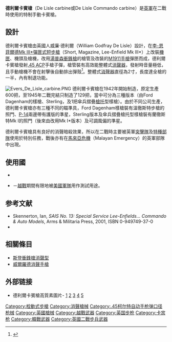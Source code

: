{{noteTA
|G1=軍事
|G2=長度單位
|G3=Firearms
}}
{{Infobox Weapon
|name=德利爾卡賓槍<br />De Lisle Carbine 
|image=File:De Lisle Rifle.jpg
|image_size=300px
|caption=圖為木制固定[[槍托|槍托]]型
|origin= {{flag|Great Britain}}
|type=[[手動槍機|栓式]][[卡賓槍|卡賓槍]]
<!-- Type selection -->
|is_ranged=yes
|is_UK=yes
<!-- Service history -->
|service=1943—1965年
|used_by=[[英國|英國]]、[[英聯邦|英聯邦]]
|wars=[[二戰|二戰]]<br/>[[韓戰|韓戰]]<br/>[[越戰|越戰]]<br/>[[馬來亞危機|馬來亞危機]]
<!-- Production history -->
|designer=威廉·德利爾
|design_date=1942年
|manufacturer=Ford Dagenham（17把樣槍）<br />{{tsl|en|Sterling Armaments Company|史特林軍備公司}}
|production_date=1942—1945年
|number= 129把
|variants= Ford Dagenham樣槍<br/>傘兵摺疊槍托型（只有1把樣槍）
<!-- General specifications -->
|weight=空槍：8磅 8.5安士（3.74公斤）
|length=40.5寸（894毫米）
|part_length= 8.27寸（210毫米）<ref>{{cite web|url=http://bastardsinc.blogs.com/bastardsinc/2004/06/45_dewlisle_com.html|title=.45 Delisle Commando Carbine|last=Bastards Inc.|accessdate=2008-04-12}}{{dead link|date=2018年2月 |bot=InternetArchiveBot |fix-attempted=yes }}</ref>
<!-- Ranged weapon specifications --> 
|cartridge=[[.45_ACP|.45 ACP]]
|caliber=
|action= [[手動槍機|旋轉後拉式槍機]]
|mode= {{tsl|en|Repeating rifle|連發步槍|連發}}
|velocity= 約600尺／秒
|range=200碼（185米）
|max_range=400碼（365米）
|feed=7或11發可拆式彈匣
|sights=參見[[德利爾卡賓槍#設計|設計]]
}}
'''德利爾卡賓槍'''（De Lisle carbine或De Lisle Commando carbine）是[[英軍|英軍]]在二戰時使用的特制手動卡賓槍。

==設計==
德利爾卡賓槍由英國人威廉·德利爾（William Godfray De Lisle）設計，在[[李-恩菲爾德步槍|李-恩菲爾德Mk III*彈匣式短步槍]]（Short, Magazine, Lee-Enfield Mk III*）上改裝[[機匣|機匣]]、機頭及槍機，改用[[湯普森衝鋒槍|湯普森衝鋒槍]]的槍管及改裝的[[M1911|M1911手槍]]彈匣而成，德利爾卡賓槍發射[[.45_ACP|.45 ACP]]手槍子彈，槍管裝有高效能整體式[[抑制器|消聲器]]，發射時音量極低，且手動槍機不會在射擊後自動排出彈殼<ref>{{cite book 
  | last = Hogg
  | first = Ian
  | coauthors = John Weeks
  | title = Military Small Arms of the 20th Century
  | publisher = Arms & Armour Press
  | date = 1977年
  | pages = 128頁
  | isbn = 0-7869-1850-8 }}</ref>。整體式[[抑制器|消聲器]]直徑為2寸，長度達全槍的一半，內有制退功能。


[[File:Evers_De_Lisle_carbine.PNG|left]]
德利爾卡賓槍在1942年開始制造，原定生產600把，至1945年二戰完結只制造了129把，當中可分為三種版本（由Ford Dagenham的樣槍、Sterling，及1把傘兵摺疊[[槍托|槍托]]型樣槍）。由於不同公司生產，德利爾卡賓槍亦有三種不同的瞄準具，Ford Dagenham樣槍裝有溫徹斯特步槍的照門、[[P-14步槍|P-14]]兩邊帶有護版的準星，Sterling版本及傘兵摺疊槍托型樣槍裝有蘭徹斯特Mk I的照門（後來由改用Mk I*版本）及可調風偏的準星。


德利爾卡賓槍具有良好的消聲暗殺效果，所以在二戰時主要被英軍[[突擊隊|突擊隊]]及[[特種部隊|特種部隊]]使用於特別任務，戰後亦有在[[馬來亞危機|馬來亞危機]]（Malayan Emergency）的英軍部隊中出現。

== 使用國 ==
* {{flagcountry|United Kingdom}}
* {{flagcountry|United States}}－[[越戰|越戰]]期間有限地被[[美國軍隊|美國軍隊]]用作測試用途。

==参考文献==
<div class="references-small">
<references />
*Skennerton, Ian, ''SAIS No. 13: Special Service Lee-Enfields... Commando & Auto Models'', Arms & Militaria Press, 2001, ISBN 0-949749-37-0
*{{cite book|author=CHRIS BISHOP |title=THE ENCYCLOPEDIA OF WEAPONS OF WORLD WAR II |pages=220、221頁 |year=1998 |publisher=BARNES JkNOBLE BOOKS |location=NEW YORK |isbn= 0-7607-1022-8 }}
</div>

==相關條目==
{{commons|De Lisle}}
*[[斯登衝鋒槍#消聲型|斯登衝鋒槍消聲型]]
*[[威爾羅德消聲手槍|威爾羅德消聲手槍]]

==外部链接==

*德利爾卡賓槍高質素圖片- [https://web.archive.org/web/20070927153840/http://www.olegvolk.net/gallery/technology/arms/delisle7452.jpg.html?g2_imageViewsIndex=1 1] [http://www.olegvolk.net/gallery/technology/arms/delisle_rearsight7448.jpg.html?g2_imageViewsIndex=1 2] {{Wayback|url=http://www.olegvolk.net/gallery/technology/arms/delisle_rearsight7448.jpg.html?g2_imageViewsIndex=1 |date=20070927153814 }} [http://www.olegvolk.net/gallery/technology/arms/delisle_muzzle7455.jpg.html?g2_imageViewsIndex=1 3] {{Wayback|url=http://www.olegvolk.net/gallery/technology/arms/delisle_muzzle7455.jpg.html?g2_imageViewsIndex=1 |date=20070927153904 }} [http://www.olegvolk.net/gallery/technology/arms/delisle_bolt7458.jpg.html?g2_imageViewsIndex=1 4] {{Wayback|url=http://www.olegvolk.net/gallery/technology/arms/delisle_bolt7458.jpg.html?g2_imageViewsIndex=1 |date=20070927153846 }} [http://www.olegvolk.net/gallery/technology/arms/delisle_magazine7461.jpg.html?g2_imageViewsIndex=1 5] {{Wayback|url=http://www.olegvolk.net/gallery/technology/arms/delisle_magazine7461.jpg.html?g2_imageViewsIndex=1 |date=20070927153925 }}
{{二戰英軍步兵槍械}}

[[Category:栓動式步槍|Category:栓動式步槍]]
[[Category:消聲槍械|Category:消聲槍械]]
[[Category:.45柯尔特自动手枪弹口径枪械|Category:.45柯尔特自动手枪弹口径枪械]]
[[Category:英國槍械|Category:英國槍械]]
[[Category:越戰武器|Category:越戰武器]]
[[Category:英国步枪|Category:英国步枪]]
[[Category:卡宾枪|Category:卡宾枪]]
[[Category:韓戰武器|Category:韓戰武器]]
[[Category:英國二戰步兵武器|Category:英國二戰步兵武器]]